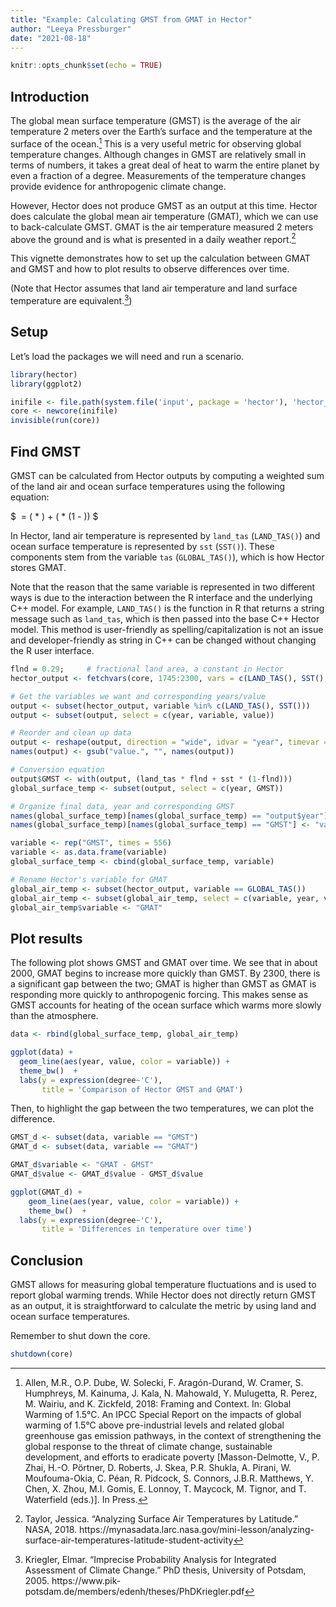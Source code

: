```yaml
---
title: "Example: Calculating GMST from GMAT in Hector"
author: "Leeya Pressburger"
date: "2021-08-18"
---
```


```r
knitr::opts_chunk$set(echo = TRUE)
```

## Introduction

The global mean surface temperature (GMST) is the average of the air temperature 2 meters over the Earth's surface and the temperature at the surface of the ocean.^[Allen, M.R., O.P. Dube, W. Solecki, F. Aragón-Durand, W. Cramer, S. Humphreys, M. Kainuma, J. Kala, N. Mahowald, Y. Mulugetta, R. Perez, M. Wairiu, and K. Zickfeld, 2018: Framing and Context. In: Global Warming of 1.5°C. An IPCC Special Report on the impacts of global warming of 1.5°C above pre-industrial levels and related global greenhouse gas emission pathways, in the context of strengthening the global response to the threat of climate change, sustainable development, and efforts to eradicate poverty [Masson-Delmotte, V., P. Zhai, H.-O. Pörtner, D. Roberts, J. Skea, P.R. Shukla, A. Pirani, W. Moufouma-Okia, C. Péan, R. Pidcock, S. Connors, J.B.R. Matthews, Y. Chen, X. Zhou, M.I. Gomis, E. Lonnoy, T. Maycock, M. Tignor, and T. Waterfield (eds.)]. In Press.] This is a very useful metric for observing global temperature changes. Although changes in GMST are relatively small in terms of numbers, it takes a great deal of heat to warm the entire planet by even a fraction of a degree. Measurements of the temperature changes provide evidence for anthropogenic climate change.

However, Hector does not produce GMST as an output at this time. Hector does calculate the global mean air temperature (GMAT), which we can use to back-calculate GMST. GMAT is the air temperature measured 2 meters above the ground and is what is presented in a daily weather report.^[Taylor, Jessica. "Analyzing Surface Air Temperatures by Latitude." NASA, 2018. https://mynasadata.larc.nasa.gov/mini-lesson/analyzing-surface-air-temperatures-latitude-student-activity] 

This vignette demonstrates how to set up the calculation between GMAT and GMST and how to plot results to observe differences over time. 

(Note that Hector assumes that land air temperature and land surface temperature are equivalent.^[Kriegler, Elmar. "Imprecise Probability Analysis
for Integrated Assessment of Climate Change." PhD thesis, University of Potsdam, 2005. https://www.pik-potsdam.de/members/edenh/theses/PhDKriegler.pdf])

## Setup

Let's load the packages we will need and run a scenario.

``` r
library(hector)
library(ggplot2)

inifile <- file.path(system.file('input', package = 'hector'), 'hector_ssp245.ini')
core <- newcore(inifile)
invisible(run(core))
```


## Find GMST

GMST can be calculated from Hector outputs by computing a weighted sum of the land air and ocean surface temperatures using the following equation:

$\ \text{GMST} = (\text{land air temperature} * \text{fractional land area}) + (\text{ocean surface temperature} * (1 - \text{fractional land area})) $

In Hector, land air temperature is represented by `land_tas` (`LAND_TAS()`) and ocean surface temperature is represented by `sst` (`SST()`). These components stem from the variable `tas` (`GLOBAL_TAS()`), which is how Hector stores GMAT.

Note that the reason that the same variable is represented in two different ways is due to the interaction between the R interface and the underlying C++ model. For example, `LAND_TAS()` is the function in R that returns a string message such as `land_tas`, which is then passed into the base C++ Hector model. This method is user-friendly as spelling/capitalization is not an issue and developer-friendly as string in C++ can be changed without changing the R user interface.

``` r
flnd = 0.29;     # fractional land area, a constant in Hector
hector_output <- fetchvars(core, 1745:2300, vars = c(LAND_TAS(), SST(), GLOBAL_TAS()))

# Get the variables we want and corresponding years/value
output <- subset(hector_output, variable %in% c(LAND_TAS(), SST()))
output <- subset(output, select = c(year, variable, value))

# Reorder and clean up data
output <- reshape(output, direction = "wide", idvar = "year", timevar = "variable")
names(output) <- gsub("value.", "", names(output))

# Conversion equation
output$GMST <- with(output, (land_tas * flnd + sst * (1-flnd)))
global_surface_temp <- subset(output, select = c(year, GMST))

# Organize final data, year and corresponding GMST
names(global_surface_temp)[names(global_surface_temp) == "output$year"] <- "year"
names(global_surface_temp)[names(global_surface_temp) == "GMST"] <- "value"

variable <- rep("GMST", times = 556)
variable <- as.data.frame(variable)
global_surface_temp <- cbind(global_surface_temp, variable)

# Rename Hector's variable for GMAT
global_air_temp <- subset(hector_output, variable == GLOBAL_TAS())
global_air_temp <- subset(global_air_temp, select = c(variable, year, value))
global_air_temp$variable <- "GMAT"

```

## Plot results

The following plot shows GMST and GMAT over time. We see that in about 2000, GMAT begins to increase more quickly than GMST. By 2300, there is a significant gap between the two; GMAT is higher than GMST as GMAT is responding more quickly to anthropogenic forcing. This makes sense as GMST accounts for heating of the ocean surface which warms more slowly than the atmosphere. 

``` r

data <- rbind(global_surface_temp, global_air_temp)

ggplot(data) + 
  geom_line(aes(year, value, color = variable)) + 
  theme_bw()  + 
  labs(y = expression(degree~'C'), 
       title = 'Comparison of Hector GMST and GMAT')

```


Then, to highlight the gap between the two temperatures, we can plot the difference.

``` r

GMST_d <- subset(data, variable == "GMST")
GMAT_d <- subset(data, variable == "GMAT")

GMAT_d$variable <- "GMAT - GMST"
GMAT_d$value <- GMAT_d$value - GMST_d$value

ggplot(GMAT_d) + 
    geom_line(aes(year, value, color = variable)) + 
    theme_bw()  + 
  labs(y = expression(degree~'C'), 
       title = 'Differences in temperature over time')

```

## Conclusion

GMST allows for measuring global temperature fluctuations and is used to report global warming trends. While Hector does not directly return GMST as an output, it is straightforward to calculate the metric by using land and ocean surface temperatures. 

Remember to shut down the core.

``` r
shutdown(core)
```
